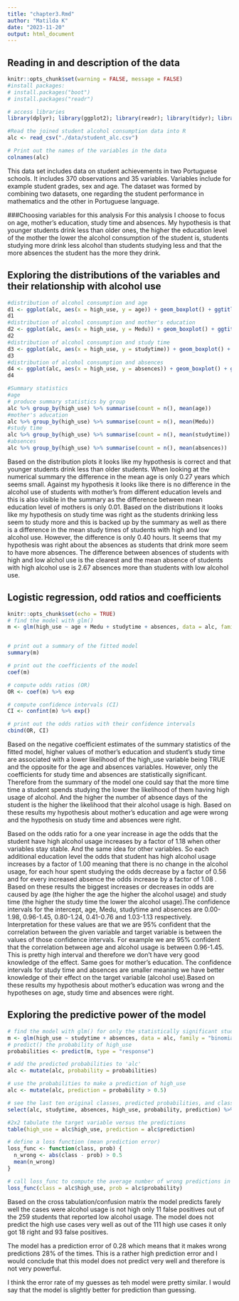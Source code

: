 ```yaml
---
title: "chapter3.Rmd"
author: "Matilda K"
date: "2023-11-20"
output: html_document
---
```

## Reading in and description of the data
```r
knitr::opts_chunk$set(warning = FALSE, message = FALSE)
#install packages:
# install.packages("boot")
# install.packages("readr")

# access libraries
library(dplyr); library(ggplot2); library(readr); library(tidyr); library(boot)

#Read the joined student alcohol consumption data into R
alc <- read_csv("./data/student_alc.csv")

# Print out the names of the variables in the data 
colnames(alc)
```
This data set includes data on student achievements in two Portuguese schools. It includes 370 observations and 35 variables. Variables include for example student grades, sex and age. The dataset was formed by combining two datasets, one regarding the student performance in mathematics and the other in Portuguese language.

###Choosing variables for this analysis
For this analysis I choose to focus on age, mother's education, study time and absences. My hypothesis is that younger students drink less than older ones, the higher the education level of the mother the lower the alcohol consumption of the student is, students studying more drink less alcohol than students studying less and that the more absences the student has the more they drink.


## Exploring the distributions of the variables and their relationship with alcohol use

```r
#distribution of alcohol consumption and age
d1 <- ggplot(alc, aes(x = high_use, y = age)) + geom_boxplot() + ggtitle("Age and alcohol consumption")
d1
#distribution of alcohol consumption and mother's education
d2 <- ggplot(alc, aes(x = high_use, y = Medu)) + geom_boxplot() + ggtitle("Mother's education and student alcohol consumption")
d2
#distribution of alcohol consumption and study time
d3 <- ggplot(alc, aes(x = high_use, y = studytime)) + geom_boxplot() + ggtitle("Studytime and alcohol consumption")
d3
#distribution of alcohol consumption and absences
d4 <- ggplot(alc, aes(x = high_use, y = absences)) + geom_boxplot() + ggtitle("Absences and alcohol consumption")
d4

#Summary statistics
#age
# produce summary statistics by group
alc %>% group_by(high_use) %>% summarise(count = n(), mean(age))
#mother's aducation
alc %>% group_by(high_use) %>% summarise(count = n(), mean(Medu))
#study time
alc %>% group_by(high_use) %>% summarise(count = n(), mean(studytime))
#absences
alc %>% group_by(high_use) %>% summarise(count = n(), mean(absences))
```

Based on the distribution plots it looks like my hypothesis is correct and that younger students drink less than older students. When looking at the numerical summary the difference in the mean age is only 0.27 years which seems small. Against my hypothesis it looks like there is no difference in the  alcohol use of students with mother's from different education levels and this is also visible in the summary as the difference between mean education level of mothers is only 0.01. Based on the distributions it looks like my hypothesis on study time was right as the students drinking less seem to study more and this is backed up by the summary as well as there is a difference in the mean study times of students with high and low alcohol use. However, the difference is only 0.40 hours. It seems that my hypothesis was right about the absences as students that drink more seem to have more absences. The difference between absences of students with high and low alchol use is the clearest and the mean absence of students with high alcohol use is 2.67 absences more than students with low alcohol use.

## Logistic regression, odd ratios and coefficients
```r
knitr::opts_chunk$set(echo = TRUE)
# find the model with glm()
m <- glm(high_use ~ age + Medu + studytime + absences, data = alc, family = "binomial")


# print out a summary of the fitted model
summary(m)

# print out the coefficients of the model
coef(m)

# compute odds ratios (OR)
OR <- coef(m) %>% exp

# compute confidence intervals (CI)
CI <- confint(m) %>% exp()

# print out the odds ratios with their confidence intervals
cbind(OR, CI)
```
Based on the negative coefficient estimates of the summary statistics of the fitted model, higher values of mother's education and student's study time are associated with a lower likelihood of the high_use variable being TRUE and the opposite  for the age and absences variables. However, only the coefficients for study time and absences are statistically significant. Therefore from the summary of the model one could say that the more time time a student spends studying the lower the likelihood of them having high usage of alcohol. And the higher the number of absence days of the student is the higher the likelihood that their alcohol usage is high. Based on these results my hypothesis about mother's education and age were wrong and the hypothesis on study time and absences were right.

Based on the odds ratio for a one year increase in age the odds that the student have high alcohol usage increases by a factor of 1.18 when other variables stay stable. And the same idea for other variables. So each additional education level the odds that student has high alcohol usage increases by a factor of 1.00 meaning that there is no change in the alcohol usage, for each hour spent studying the odds decrease by a factor of 0.56 and for every increased absence the odds increase by a factor of 1.08 . Based on these results the biggest increases or decreases in odds are caused by age (the higher the age the higher the alcohol usage) and study time (the higher the study time the lower the alcohol usage).The confidence intervals for the intercept, age, Medu, studytime and absences are 0.00-1.98, 0.96-1.45, 0.80-1.24, 0.41-0.76 and 1.03-1.13 respectively. Interpretation for these values are that we are 95% confident that the correlation between the given variable and target variable is between the values of those confidence intervals. For example we are 95% confident that the correlation between age and alcohol usage is between 0.96-1.45. This is pretty high interval and therefore we don't have very good knowledge of the effect. Same goes for mother's education. The confidence intervals for study time and absences are smaller meaning we have better knowledge of their effect on the target variable (alcohol use).Based on these results my hypothesis about mother's education was wrong and the hypotheses on age, study time and absences were right.

## Exploring the predictive power of the model
```r
# find the model with glm() for only the statistically significant study time and absences
m <- glm(high_use ~ studytime + absences, data = alc, family = "binomial")
# predict() the probability of high_use
probabilities <- predict(m, type = "response")

# add the predicted probabilities to 'alc'
alc <- mutate(alc, probability = probabilities)

# use the probabilities to make a prediction of high_use
alc <- mutate(alc, prediction = probability > 0.5)

# see the last ten original classes, predicted probabilities, and class predictions
select(alc, studytime, absences, high_use, probability, prediction) %>% tail(10)

#2x2 tabulate the target variable versus the predictions
table(high_use = alc$high_use, prediction = alc$prediction)

# define a loss function (mean prediction error)
loss_func <- function(class, prob) {
  n_wrong <- abs(class - prob) > 0.5
  mean(n_wrong)
}

# call loss_func to compute the average number of wrong predictions in the (training) data
loss_func(class = alc$high_use, prob = alc$probability)
```
Based on the cross tabulation/confusion matrix the model predicts farely well the cases were alcohol usage is not high only 11 false positives out of the 259 students that reported low alcohol usage. The model does not predict the high use cases very well as out of the 111 high use cases it only got 18 right and 93 false positives.

The model has a prediction error of 0.28 which means that it makes wrong predictions 28% of the times. This is a rather high prediction error and I would conclude that this model does not predict very well and therefore is not very powerful. 

I think the error rate of my guesses as teh model were pretty similar. I would say that the model is slightly better for prediction than guessing.